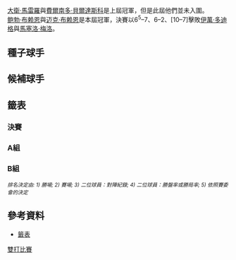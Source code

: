 {{TennisEvents2|2014|ATP世界巡迴賽總決賽|d
|champ= {{flagicon|USA}} [[鲍勃·布赖恩|鲍勃·布赖恩]] <br/> {{flagicon|USA}} [[迈克·布赖恩|迈克·布赖恩]]
|runner = {{flagicon|CRO}} [[伊萬·多迪格|伊萬·多迪格]] <br/> {{flagicon|BRA}} [[馬塞洛·梅洛|馬塞洛·梅洛]]
|score = 6<sup>5</sup>–7、6–2、[10–7]
}}

{{main|2014年ATP世界巡迴賽總決賽}}

[[大衛·馬雷羅|大衛·馬雷羅]]與[[費爾南多·貝爾達斯科|費爾南多·貝爾達斯科]]是上屆冠軍，但是此屆他們並未入圍。<br>
[[鲍勃·布赖恩|鲍勃·布赖恩]]與[[迈克·布赖恩|迈克·布赖恩]]是本屆冠軍，決賽以6<sup>5</sup>–7、6–2、[10–7]擊敗[[伊萬·多迪格|伊萬·多迪格]]與[[馬塞洛·梅洛|馬塞洛·梅洛]]。

==種子球手==
{{columns-list|2|
# {{flagicon|USA}} '''[[鲍勃·布赖恩|鲍勃·布赖恩]] / {{flagicon|USA}} [[迈克·布赖恩|迈克·布赖恩]]（冠軍）'''
# {{flagicon|CAN}} [[丹尼爾·內斯特|丹尼爾·內斯特]] / {{flagicon|SRB}} [[內納德·齊莫尼奇|內納德·齊莫尼奇]]（分組賽）
# {{flagicon|AUT}} [[亞歷山大·皮亞|亞歷山大·皮亞]] / {{flagicon|BRA}} [[布魯諾·蘇雷斯|布魯諾·蘇雷斯]]（分組賽）
# {{flagicon|FRA}} [[儒利安·貝內托|儒利安·貝內托]] / {{flagicon|FRA}} [[愛德華·羅傑-瓦塞林|愛德華·羅傑-瓦塞林]]（四強）
# {{flagicon|NED}} [[讓-儒利安·路查|讓-儒利安·路查]] / {{flagicon|ROU}} [[霍里亞·特卡烏|霍里亞·特卡烏]]（分組賽）
# {{flagicon|ESP}} [[馬塞爾·格拉諾勒斯|馬塞爾·格拉諾勒斯]] / {{flagicon|ESP}} [[馬克·洛佩斯|馬克·洛佩斯]]（分組賽）
# {{flagicon|CRO}} [[伊萬·多迪格|伊萬·多迪格]] / {{flagicon|BRA}} [[馬塞洛·梅洛|馬塞洛·梅洛]]（亞軍）
# {{flagicon|POL}} [[盧卡斯·古博特|盧卡斯·古博特]] / {{flagicon|SWE}} [[羅伯特·林德斯泰特|羅伯特·林德斯泰特]]（四強）
}}

==候補球手==
{{columns-list|2|
# {{flagicon|CAN}} [[華塞克·波斯比希爾|華塞克·波斯比希爾]] / {{flagicon|USA}} [[傑克·索克|傑克·索克]]（未參賽）
# {{flagicon|USA}} [[艾瑞克·布托拉克|艾瑞克·布托拉克]] / {{flagicon|RSA}} [[雷文·克拉森|雷文·克拉森]]（未參賽）
}}

==籤表==
{{Draw key}}

===決賽===
{{4TeamBracket-Tennis3-v2
| RD1=四強
| RD2=決賽

| team-width=200

| RD1-seed1=8
| RD1-team1={{flagicon|POL}} [[盧卡斯·古博特|盧卡斯·古博特]] <br>  {{flagicon|SWE}} [[羅伯特·林德斯泰特|羅伯特·林德斯泰特]]
| RD1-score1-1='''6'''
| RD1-score1-2=4
| RD1-score1-3=[6]
| RD1-seed2=7
| RD1-team2='''{{flagicon|CRO}} [[伊萬·多迪格|伊萬·多迪格]]<br>  {{flagicon|BRA}} [[馬塞洛·梅洛|馬塞洛·梅洛]]'''
| RD1-score2-1=4
| RD1-score2-2='''6'''
| RD1-score2-3='''[10]'''

| RD1-seed3=4
| RD1-team3={{flagicon|FRA}} [[儒利安·貝內托|儒利安·貝內托]]<br>  {{nowrap|{{flagicon|FRA}} [[愛德華·羅傑-瓦塞林|愛德華·羅傑-瓦塞林]]}}
| RD1-score3-1=0
| RD1-score3-2=3
| RD1-score3-3=
| RD1-seed4=1
| RD1-team4='''{{flagicon|USA}} [[鲍勃·布赖恩|鲍勃·布赖恩]]<br>  {{flagicon|USA}} [[迈克·布赖恩|迈克·布赖恩]]
| RD1-score4-1='''6'''
| RD1-score4-2='''6'''
| RD1-score4-3=

| RD2-seed1=7
| RD2-team1={{flagicon|CRO}} [[伊萬·多迪格|伊萬·多迪格]]<br>  {{flagicon|BRA}} [[馬塞洛·梅洛|馬塞洛·梅洛]]
| RD2-score1-1='''7<sup>7</sup>'''
| RD2-score1-2=2
| RD2-score1-3=[7]
| RD2-seed2=1
| RD2-team2='''{{flagicon|USA}} [[鲍勃·布赖恩|鲍勃·布赖恩]]<br>  {{flagicon|USA}} [[迈克·布赖恩|迈克·布赖恩]]'''
| RD2-score2-1=6<sup>5</sup>
| RD2-score2-2='''6'''
| RD2-score2-3='''[10]'''
}}

===A組===
{{4TeamRR-TennisWide
| title-1= 
| title-2=循環賽 勝–負
| title-3=盤 勝–負
| title-4=局 勝–負
| title-5=排名

|seed-1='''1
|team-1-abbrev='''{{flagicon|USA}} [[鲍勃·布赖恩|B 布赖恩]]<br>{{flagicon|USA}} [[迈克·布赖恩|M 布赖恩]]'''
|team-1='''{{flagicon|USA}} [[鲍勃·布赖恩|鲍勃·布赖恩]]<br>{{flagicon|USA}} [[迈克·布赖恩|迈克·布赖恩]]'''
|match-w/l-1='''2–1'''
|set-w/l-1='''4–3 (57.1%)'''
|game-w/l-1='''{{nowrap|36–35 (50.7%)}}'''
|standings-1='''2'''

|seed-2=3
|team-2-abbrev={{flagicon|AUT}} [[亞歷山大·皮亞|皮亞]]<br>{{flagicon|BRA}} [[布魯諾·蘇雷斯|蘇雷斯]]
|team-2={{flagicon|AUT}} [[亞歷山大·皮亞|亞歷山大·皮亞]]<br>{{flagicon|BRA}} [[布魯諾·蘇雷斯|布魯諾·蘇雷斯]]
|match-w/l-2=1–2
|set-w/l-2=3–5 (37.5%)
|game-w/l-2=32–33 (49.2%)
|standings-2=3

|seed-3=5
|team-3-abbrev={{flagicon|NED}} [[讓-儒利安·路查|路查]]<br>{{flagicon|ROU}} [[霍里亞·特卡烏|特卡烏]]
|team-3={{nowrap|{{flagicon|NED}} [[讓-儒利安·路查|讓-儒利安·路查]]}}<br>{{flagicon|ROU}} [[霍里亞·特卡烏|霍里亞·特卡烏]]
|match-w/l-3=0–3
|set-w/l-3=2–6 (25.0%)
|game-w/l-3=29–36 (44.6%)
|standings-3=4

|seed-4='''8'''
|team-4-abbrev='''{{flagicon|POL}} [[盧卡斯·古博特|古博特]]<br>{{flagicon|SWE}} [[羅伯特·林德斯泰特|林德斯泰特]]'''
|team-4='''{{flagicon|POL}} [[盧卡斯·古博特|盧卡斯·古博特]]<br>{{flagicon|SWE}} [[羅伯特·林德斯泰特|羅伯特·林德斯泰特]]'''
|match-w/l-4='''3–0'''
|set-w/l-4='''6–1 (85.7%)'''
|game-w/l-4='''36–29 (55.4%)'''
|standings-4='''1'''

|color-row-1=|1v2='''7–6<sup>(7–3)</sup>, 7–6<sup>(7–2)</sup>''' |1v3='''6–7<sup>(4–7)</sup>, 6–3, [10–6]'''|1v4=6–7<sup>(3–7)</sup>, 3–6
|color-row-2=|2v1=6–7<sup>(3–7)</sup>, 6–7<sup>(2–7)</sup> |2v3='''6–3, 3–6, [12–10]''' |2v4=4–6, 6–3, [6–10]
|color-row-3=|3v1=7–6<sup>(7–4)</sup>, 3–6, [6–10]|3v2=3–6, 6–3, [10–12] |3v4= 4−6, 6−7<sup>(4−7)</sup>
|color-row-4=|4v1='''7–6<sup>(7–3)</sup>, 6–3''' |4v2='''6–4, 3–6, [10–6]''' |4v3='''6−4, 7−6<sup>(7−4)</sup>'''
}}

===B組===
{{4TeamRR-TennisWide
| title-1= 
| title-2=循環賽 勝–負
| title-3=盤 勝–負
| title-4=局 勝–負
| title-5=排名

|seed-1=2
|team-1-abbrev={{flagicon|CAN}} [[丹尼爾·內斯特|內斯特]]<br>{{flagicon|SRB}} [[內納德·齊莫尼奇|齊莫尼奇]]
|team-1={{flagicon|CAN}} [[丹尼爾·內斯特|丹尼爾·內斯特]]<br>{{flagicon|SRB}} [[內納德·齊莫尼奇|內納德·齊莫尼奇]]
|match-w/l-1=1–2
|set-w/l-1=3–5 (37.5%)
|game-w/l-1=32–35 (47.8%)
|standings-1=3

|seed-2='''4'''
|team-2-abbrev='''{{flagicon|FRA}} [[儒利安·貝內托|貝內托]]<br>{{flagicon|FRA}} [[愛德華·羅傑-瓦塞林|羅傑-瓦塞林]]'''
|team-2='''{{flagicon|FRA}} [[儒利安·貝內托|儒利安·貝內托]]<br>{{nowrap|{{flagicon|FRA}} [[愛德華·羅傑-瓦塞林|愛德華·羅傑-瓦塞林]]}}'''
|match-w/l-2='''2–1'''
|set-w/l-2='''4–4 (50.0%)'''
|game-w/l-2='''{{nowrap|31–31 (50.0%)}}'''
|standings-2='''1'''

|seed-3=6
|team-3-abbrev={{flagicon|ESP}} [[馬塞爾·格拉諾勒斯|格拉諾勒斯]]<br>{{flagicon|ESP}} [[馬克·洛佩斯|洛佩斯]]
|team-3={{flagicon|ESP}} [[馬塞爾·格拉諾勒斯|馬塞爾·格拉諾勒斯]]<br>{{flagicon|ESP}} [[馬克·洛佩斯|馬克·洛佩斯]]
|match-w/l-3=1–2
|set-w/l-3=3–4 (42.9%)
|game-w/l-3=34–35 (49.3%)
|standings-3=4

|seed-4='''7'''
|team-4-abbrev='''{{flagicon|CRO}} [[伊萬·多迪格|多迪格]]<br>{{flagicon|BRA}} [[馬塞洛·梅洛|梅洛]]'''
|team-4='''{{flagicon|CRO}} [[伊萬·多迪格|伊萬·多迪格]]<br>{{flagicon|BRA}} [[馬塞洛·梅洛|馬塞洛·梅洛]]'''
|match-w/l-4='''2–1'''
|set-w/l-4='''5–2 (71.4%)'''
|game-w/l-4='''35–31 (53.0%)'''
|standings-4='''2'''

|color-row-1=|1v2=4–6, 7–5, [4–10] |1v3='''6–7<sup>(5–7)</sup>, 6–3, [11–9]''' |1v4=3–6, 5–7
|color-row-2=|2v1='''6–4, 5–7, [10–4]''' |2v3=4–6, 4–6 |2v4='''4–6, 6–2, [10–8]'''
|color-row-3=|3v1=7–6<sup>(7–5)</sup>, 3–6, [9–11] |3v2='''6–4, 6–4''' |3v4=6–7<sup>(5–7)</sup>, 6–7<sup>(12–14)</sup>
|color-row-4=|4v1='''6–3, 7–5''' |4v2=6–4, 2–6, [8–10]|4v3='''7–6<sup>(7–5)</sup>, 7–6<sup>(14–12)</sup>'''
}}<small>''排名決定由: 1) 勝場; 2) 賽場; 3) 二位球員：對陣紀錄; 4) 二位球員：勝盤率或勝局率; 5) 依照賽委會的決定''</small>

==參考資料==
{{reflist}}
*[http://www.atpworldtour.com/posting/2014/605/mdd.pdf 籤表]{{Wayback|url=http://www.atpworldtour.com/posting/2014/605/mdd.pdf |date=20150924175817 }}


[[Category:2014年ATP世界巡迴賽總決賽|雙打比賽]]